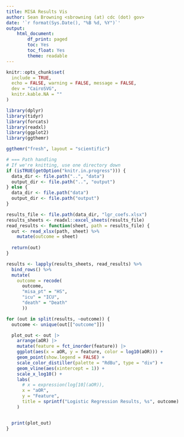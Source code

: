 ```yaml
---
title: MISA Results Vis
author: Sean Browning <sbrowning (at) cdc (dot) gov>
date: '`r format(Sys.Date(), "%B %d, %Y")`'
output: 
    html_document:
        df_print: paged
        toc: Yes
        toc_float: Yes
        theme: readable
---
```


```r
knitr::opts_chunk$set(
  include = TRUE,
  echo = FALSE, warning = FALSE, message = FALSE,
  dev = "CairoSVG",
  knitr.kable.NA = ""
)
```

```r
library(dplyr)
library(tidyr)
library(forcats)
library(readxl)
library(ggplot2)
library(ggthemr)

ggthemr("fresh", layout = "scientific")
```

```r
# === Path handling
# If we're knitting, use one directory down
if (isTRUE(getOption("knitr.in.progress"))) {
  data_dir <- file.path("..", "data")
  output_dir <- file.path("..", "output")
} else {
  data_dir <- file.path("data")
  output_dir <- file.path("output")
}

results_file <- file.path(data_dir, "lgr_coefs.xlsx")
results_sheets <- readxl::excel_sheets(results_file)
read_results <- function(sheet, path = results_file) {
  out <- read_xlsx(path, sheet) %>%
    mutate(outcome = sheet)
  
  return(out)
}

results <- lapply(results_sheets, read_results) %>%
  bind_rows() %>%
  mutate(
    outcome = recode(
      outcome,
      "misa_pt" = "HS",
      "icu" = "ICU",
      "death" = "Death"
      ))
```

```r
for (out in split(results, ~outcome)) {
  outcome <- unique(out[["outcome"]])

  plot_out <- out |>
    arrange(aOR) |>
    mutate(feature = fct_inorder(feature)) |>
    ggplot(aes(x = aOR, y = feature, color = log10(aOR))) +
    geom_point(show.legend = FALSE) +
    scale_color_distiller(palette = "RdBu", type = "div") +
    geom_vline(aes(xintercept = 1)) +
    scale_x_log10() +
    labs(
      # x = expression(log[10](aOR)),
      x = "aOR",
      y = "Feature",
      title = sprintf("Logistic Regression Results, %s", outcome)
    )


  print(plot_out)
}
  ```